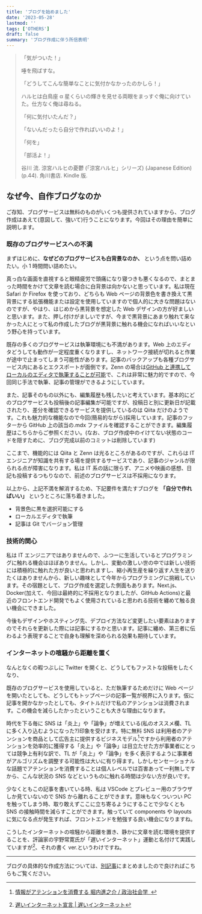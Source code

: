 ```yaml
---
title: 'ブログを始めました'
date: '2023-05-28'
lastmod: ''
tags: ['OTHERS']
draft: false
summary: 'ブログ作成に伴う所信表明'
---
```


> 「気がついた！」
>
> 唾を飛ばすな。
>
> 「どうしてこんな簡単なことに気付かなかったのかしら！」
>
> ハルヒは白鳥座 α 星くらいの輝きを見せる両眼をまっすぐ俺に向けていた。仕方なく俺は尋ねる。
>
> 「何に気付いたんだ？」
>
> 「ないんだったら自分で作ればいいのよ！」
>
> 「何を」
>
> 「部活よ！」
>
> 谷川 流. 涼宮ハルヒの憂鬱 (「涼宮ハルヒ」シリーズ) (Japanese Edition) (p.44). 角川書店. Kindle 版.

## なぜ今、自作ブログなのか

ご存知、ブログサービスは無料のものがいくつも提供されていますから、ブログ作成はあえて(意図して、強いて)行うことになります。今回はその理由を簡単に説明します。

### 既存のブログサービスへの不満

まずはじめに、**なぜどのブログサービスも白背景なのか、** という点を問い詰めたい。小 1 時間問い詰めたい。

真っ白な画面を直視すると眼精疲労で頭痛になり寝つきも悪くなるので、まとまった時間をかけて文章を読む場合に白背景は向かないと思っています。私は現在 Safari か Firefox を使っており、どちらも Web ページの背景色を書き換えて黒背景にする拡張機能または設定を使用していますので個人的に大きな問題はないのですが、やはり、はじめから黒背景を想定した Web デザインの方が好ましいと思います。また、押し付けがましいですが、今まで黒背景にあまり触れて来なかった人にとって私の作成したブログが黒背景に触れる機会になればいいなという野心を持っています。

既存の多くのブログサービスは執筆環境にも不満があります。Web 上のエディタどうしても動作が一定程度重くなりますし、ネットワーク接続が切れると作業が途中で止まってしまう可能性があります。記事のバックアップも各種ブログサービス内にあるとエクスポートが面倒です。Zenn の場合は[GitHub と連携してローカルのエディタで執筆することが可能](https://zenn.dev/zenn/articles/connect-to-github)で、これは非常に魅力的ですので、今回同じ手法で執筆、記事の管理ができるようにしています。

また、記事そのもの以外にも、編集履歴も残したいと考えています。基本的にどのブログサービスも投稿後の記事編集が可能ですが、投稿日と別に更新日が記載されたり、差分を確認できるサービスを提供しているのは Qiita だけのようです。これも魅力的な機能なので今回(簡易的ながら)採用しています。記事のフッターから GitHub 上の該当の.mdx ファイルを確認することができます。編集履歴はこちらからご参照ください。(なお、ブログ作成中のイけてない状態のコードを隠すために、ブログ完成以前のコミットは削除しています)

ここまで、機能的には Qiita と Zenn は光るところがあるのですが、これらは IT エンジニアが知識を共有する場を提供するサービスであり、記事のジャンルが限られる点が障害になります。私は IT 系の話に限らず、アニメや映画の感想、日記も投稿するつもりなので、前述のブログサービスは不採用になります。

以上から、上記不満を解消するため、下記要件を満たすブログを **「自分で作ればいい」** というところに落ち着きました。

- 背景色に黒を選択可能にする
- ローカルエディタで執筆
- 記事は Git でバージョン管理

### 技術的関心

私は IT エンジニアではありませんので、ふつーに生活しているとプログラミングに触れる機会はほぼありません。しかし、変動の激しい世の中では新しい技術には積極的に触れた方が良いと思われますし、縮小再生産を繰り返す人生を送りたくはありませんから、新しい趣味として今年からプログラミングに挑戦しています。その宿題として、ブログ作成を選定した側面もあります。Next.js、Docker(加えて、今回は最終的に不採用となりましたが、GitHub Actions)と最近のフロントエンド開発でもよく使用されていると思われる技術を纏めて触る良い機会にできました。

今後もデザインやホスティング先、デプロイ方法など変更したい要素はありますのでそれらを更新した際には記事にするかと思います。記事に纏め、第三者に伝わるよう表現することで自身も理解を深められる効果も期待しています。

### インターネットの喧騒から距離を置く

なんとなくの暇つぶしに Twitter を開くと、どうしてもファストな投稿をしたくなり、

既存のブログサービスを使用していると、ただ執筆するためだけに Web ページを開いたとしても、どうしてもトップページの記事一覧が視界に入ります。仮に記事を開かなかったとしても、タイトルだけで私のアテンションは消費されます。この機会を減らしたかったということも大きな理由になります。

時代を下る毎に SNS は「炎上」や「論争」が増えている(私のオススメ欄、TL に多く入り込むようになった?)印象を受けます。特に無料 SNS は利用者のアテンションを商品として広告主に提供するビジネスモデル[^1]ですから利用者のアテンションを効率的に獲得する「炎上」や「論争」は目立たせた方が事業者にとっては競争上有利な訳で、TL が「炎上」や「論争」を多く表示するように事業者がアルゴリズムを調整する可能性は大いに有り得ます。しかしセンセーショナルな話題でアテンションを消費することは個人レベルでは百害あって一利無しですから、こんな状況の SNS などというものに触れる時間は少ない方が良いです。

少なくともこの記事を書いている時、私は VSCode とプレビュー用のブラウザしか見ていないので SNS から離れることができます。意味もなくついつい PC を触ってしまう時、取り敢えずここに立ち寄るようにすることで少なくとも SNS の接触時間を減らすことができます。触っていて components や layouts に気になる点が発生すれば、フロントエンドを勉強する良い機会になりますね。

こうしたインターネットの喧騒から距離を置き、静かに文章を読む環境を提供することを、評論家の宇野常寛氏が「遅いインターネット」運動と名付けて実践していますが[^2]、それの書く ver.というわけですね。

---

ブログの具体的な作成方法については、[別記事](/blog/how-to-create-a-blog)にまとめましたので良ければこちらもご覧ください。

[^1]: [情報がアテンションを消費する 堀内進之介 / 政治社会学  ](https://synodos.jp/opinion/info/22903/)
[^2]: [遅いインターネット宣言 | 遅いインターネット](https://slowinternet.jp/media-concept/)
